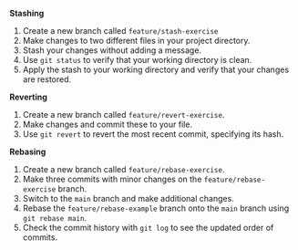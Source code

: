**Stashing**

1. Create a new branch called `feature/stash-exercise`
1. Make changes to two different files in your project directory.
1. Stash your changes without adding a message.
1. Use `git status` to verify that your working directory is clean.
1. Apply the stash to your working directory and verify that your changes are restored.

**Reverting**

1. Create a new branch called `feature/revert-exercise`.
1. Make changes and commit these to your file.
1. Use `git revert` to revert the most recent commit, specifying its hash.

**Rebasing**

1. Create a new branch called `feature/rebase-exercise`.
1. Make three commits with minor changes on the `feature/rebase-exercise` branch.
1. Switch to the `main` branch and make additional changes.
1. Rebase the `feature/rebase-example` branch onto the `main` branch using `git rebase main`.
1. Check the commit history with `git log` to see the updated order of commits.
